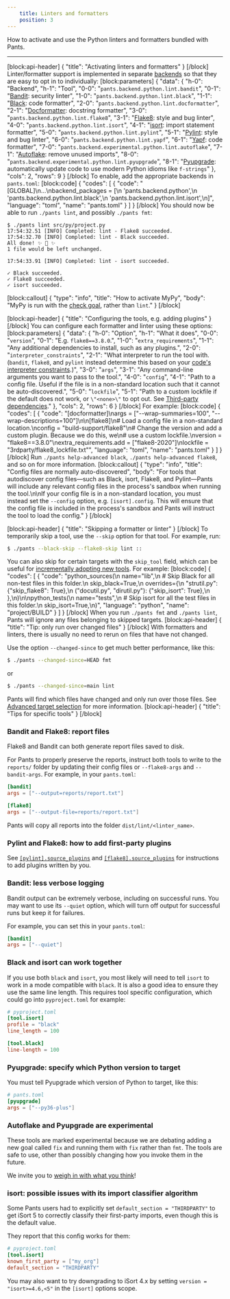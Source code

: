 ```yaml
---
    title: Linters and formatters
    position: 3
---
```


How to activate and use the Python linters and formatters bundled with Pants.

---

[block:api-header]
{
  "title": "Activating linters and formatters"
}
[/block]
Linter/formatter support is implemented in separate [backends](doc:enabling-backends) so that they are easy to opt in to individually:
[block:parameters]
{
  "data": {
    "h-0": "Backend",
    "h-1": "Tool",
    "0-0": "`pants.backend.python.lint.bandit`",
    "0-1": "[Bandit](https://bandit.readthedocs.io/en/latest/): security linter",
    "1-0": "`pants.backend.python.lint.black`",
    "1-1": "[Black](https://black.readthedocs.io/en/stable/): code formatter",
    "2-0": "`pants.backend.python.lint.docformatter`",
    "2-1": "[Docformatter](https://pypi.org/project/docformatter/): docstring formatter",
    "3-0": "`pants.backend.python.lint.flake8`",
    "3-1": "[Flake8](https://flake8.pycqa.org/en/latest/): style and bug linter",
    "4-0": "`pants.backend.python.lint.isort`",
    "4-1": "[isort](https://readthedocs.org/projects/isort/): import statement formatter",
    "5-0": "`pants.backend.python.lint.pylint`",
    "5-1": "[Pylint](https://www.pylint.org/): style and bug linter",
    "6-0": "`pants.backend.python.lint.yapf`",
    "6-1": "[Yapf](https://github.com/google/yapf): code formatter",
    "7-0": "`pants.backend.experimental.python.lint.autoflake`",
    "7-1": "[Autoflake](https://github.com/myint/autoflake): remove unused imports",
    "8-0": "`pants.backend.experimental.python.lint.pyupgrade`",
    "8-1": "[Pyupgrade](https://github.com/asottile/pyupgrade): automatically update code to use modern Python idioms like `f-strings`"
  },
  "cols": 2,
  "rows": 9
}
[/block]
To enable, add the appropriate backends in `pants.toml`:
[block:code]
{
  "codes": [
    {
      "code": "[GLOBAL]\n...\nbackend_packages = [\n  'pants.backend.python',\n  'pants.backend.python.lint.black',\n  'pants.backend.python.lint.isort',\n]",
      "language": "toml",
      "name": "pants.toml"
    }
  ]
}
[/block]
You should now be able to run `./pants lint`, and possibly `./pants fmt`:

```
$ ./pants lint src/py/project.py
17:54:32.51 [INFO] Completed: lint - Flake8 succeeded.
17:54:32.70 [INFO] Completed: lint - Black succeeded.
All done! ✨ 🍰 ✨
1 file would be left unchanged.

17:54:33.91 [INFO] Completed: lint - isort succeeded.

✓ Black succeeded.
✓ Flake8 succeeded.
✓ isort succeeded.
```
[block:callout]
{
  "type": "info",
  "title": "How to activate MyPy",
  "body": "MyPy is run with the [check goal](doc:python-check-goal), rather than `lint`."
}
[/block]

[block:api-header]
{
  "title": "Configuring the tools, e.g. adding plugins"
}
[/block]
You can configure each formatter and linter using these options:
[block:parameters]
{
  "data": {
    "h-0": "Option",
    "h-1": "What it does",
    "0-0": "`version`",
    "0-1": "E.g. `flake8==3.8.0`.",
    "1-0": "`extra_requirements`",
    "1-1": "Any additional dependencies to install, such as any plugins.",
    "2-0": "`interpreter_constraints`",
    "2-1": "What interpreter to run the tool with. (`bandit`, `flake8`, and `pylint` instead determine this based on your [code's interpreter constraints](doc:python-interpreter-compatibility).)",
    "3-0": "`args`",
    "3-1": "Any command-line arguments you want to pass to the tool.",
    "4-0": "`config`",
    "4-1": "Path to a config file. Useful if the file is in a non-standard location such that it cannot be auto-discovered.",
    "5-0": "`lockfile`",
    "5-1": "Path to a custom lockfile if the default does not work, or `\"<none>\"` to opt out. See [Third-party dependencies](doc:python-third-party-dependencies#tool-lockfiles)."
  },
  "cols": 2,
  "rows": 6
}
[/block]
For example:
[block:code]
{
  "codes": [
    {
      "code": "[docformatter]\nargs = [\"--wrap-summaries=100\", \"--wrap-descriptions=100\"]\n\n[flake8]\n# Load a config file in a non-standard location.\nconfig = \"build-support/flake8\"\n# Change the version and add a custom plugin. Because we do this, we\n# use a custom lockfile.\nversion = \"flake8==3.8.0\"\nextra_requirements.add = [\"flake8-2020\"]\nlockfile = \"3rdparty/flake8_lockfile.txt\"",
      "language": "toml",
      "name": "pants.toml"
    }
  ]
}
[/block]
Run `./pants help-advanced black`, `./pants help-advanced flake8`, and so on for more information.
[block:callout]
{
  "type": "info",
  "title": "Config files are normally auto-discovered",
  "body": "For tools that autodiscover config files—such as Black, isort, Flake8, and Pylint—Pants will include any relevant config files in the process's sandbox when running the tool.\n\nIf your config file is in a non-standard location, you must instead set the `--config` option, e.g. `[isort].config`. This will ensure that the config file is included in the process's sandbox and Pants will instruct the tool to load the config."
}
[/block]

[block:api-header]
{
  "title": "Skipping a formatter or linter"
}
[/block]
To temporarily skip a tool, use the `--skip` option for that tool. For example, run:

```bash
$ ./pants --black-skip --flake8-skip lint ::
```

You can also skip for certain targets with the `skip_tool` field, which can be useful for [incrementally adopting new tools](https://www.youtube.com/watch?v=BOhcdRsmv0s). For example:
[block:code]
{
  "codes": [
    {
      "code": "python_sources(\n    name=\"lib\",\n    # Skip Black for all non-test files in this folder.\n    skip_black=True,\n    overrides={\n        \"strutil.py\": {\"skip_flake8\": True},\n        (\"docutil.py\", \"dirutil.py\"): {\"skip_isort\": True},\n    },\n)\n\npython_tests(\n    name=\"tests\",\n    # Skip isort for all the test files in this folder.\n    skip_isort=True,\n)",
      "language": "python",
      "name": "project/BUILD"
    }
  ]
}
[/block]
When you run `./pants fmt` and `./pants lint`, Pants will ignore any files belonging to skipped targets.
[block:api-header]
{
  "title": "Tip: only run over changed files"
}
[/block]
With formatters and linters, there is usually no need to rerun on files that have not changed.

Use the option `--changed-since` to get much better performance, like this:

```bash
$ ./pants --changed-since=HEAD fmt
```

or

```bash
$ ./pants --changed-since=main lint
```

Pants will find which files have changed and only run over those files. See [Advanced target selection](doc:advanced-target-selection) for more information.
[block:api-header]
{
  "title": "Tips for specific tools"
}
[/block]
### Bandit and Flake8: report files

Flake8 and Bandit can both generate report files saved to disk. 

For Pants to properly preserve the reports, instruct both tools to write to the `reports/` folder by updating their config files or `--flake8-args` and `--bandit-args`. For example, in your `pants.toml`:

```toml
[bandit]
args = ["--output=reports/report.txt"]

[flake8]
args = ["--output-file=reports/report.txt"]
```

Pants will copy all reports into the folder `dist/lint/<linter_name>`.

### Pylint and Flake8: how to add first-party plugins

See [`[pylint].source_plugins`](https://www.pantsbuild.org/docs/reference-pylint#section-source-plugins) and [`[flake8].source_plugins`](https://www.pantsbuild.org/docs/reference-flake8#section-source-plugins) for instructions to add plugins written by you.


### Bandit: less verbose logging

Bandit output can be extremely verbose, including on successful runs. You may want to use its `--quiet` option, which will turn off output for successful runs but keep it for failures. 

For example, you can set this in your `pants.toml`:

```toml
[bandit]
args = ["--quiet"]
```

### Black and isort can work together

If you use both `black` and `isort`, you most likely will need to tell `isort` to work in a mode compatible with `black`. It is also a good idea to ensure they use the same line length. This requires tool specific configuration, which could go into `pyproject.toml` for example:

```toml
# pyproject.toml
[tool.isort]
profile = "black"
line_length = 100

[tool.black]
line-length = 100
```

### Pyupgrade: specify which Python version to target

You must tell Pyupgrade which version of Python to target, like this:

```toml
# pants.toml
[pyupgrade]
args = ["--py36-plus"]
```

### Autoflake and Pyupgrade are experimental

These tools are marked experimental because we are debating adding a new goal called `fix` and running them with `fix` rather than `fmt`. The tools are safe to use, other than possibly changing how you invoke them in the future.

We invite you to [weigh in with what you think](https://github.com/pantsbuild/pants/issues/13504)!

### isort: possible issues with its import classifier algorithm

Some Pants users had to explicitly set `default_section = "THIRDPARTY"` to get iSort 5 to correctly classify their first-party imports, even though this is the default value.

They report that this config works for them:

```toml
# pyproject.toml
[tool.isort]
known_first_party = ["my_org"]
default_section = "THIRDPARTY"
```

You may also want to try downgrading to iSort 4.x by setting `version = "isort>=4.6,<5"` in the `[isort]` options scope.